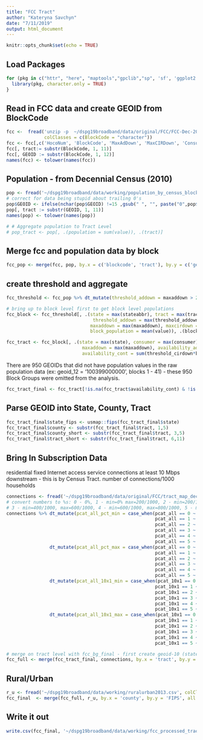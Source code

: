 ```yaml
---
title: "FCC Tract"
author: "Kateryna Savchyn"
date: "7/11/2019"
output: html_document
---
```


```r
knitr::opts_chunk$set(echo = TRUE)
```

## Load Packages
```r
for (pkg in c("httr", "here", "maptools","gpclib","sp", 'sf', 'ggplot2', 'ggmap', 'osmdata', 'tidyverse', 'tigris', 'acs', 'data.table', 'maditr', 'viridis', 'ggplot2', 'usmap')) {
  library(pkg, character.only = TRUE)
}
```

## Read in FCC data and create GEOID from BlockCode
```r
fcc <-  fread('unzip -p  ~/dspg19broadband/data/original/FCC/FCC-Dec-2015/US-Fixed-without-Satellite-Dec2015.zip', 
              colClasses = c(BlockCode = "character"))
fcc <- fcc[,c('HocoNum', 'BlockCode', 'MaxAdDown', 'MaxCIRDown', 'Consumer', 'Business', 'StateAbbr')]
fcc[, tract:= substr(BlockCode, 1, 11)]
fcc[, GEOID := substr(BlockCode, 1, 12)] 
names(fcc) <- tolower(names(fcc))
```

## Population - from Decennial Census (2010)
```r
pop <- fread('~/dspg19broadband/data/working/population_by_census_block_2010.csv', colClasses = c(GEOID = "character"))
# correct for data being stupid about trailing 0's
pop$GEOID <- ifelse(nchar(pop$GEOID) !=15 ,gsub(" ", "", paste("0",pop$GEOID), fixed = TRUE), pop$GEOID)
pop[, tract := substr(GEOID, 1, 11)] 
names(pop) <- tolower(names(pop))

# # Aggregate population to Tract Level
# pop_tract <- pop[, .(population = sum(value)), .(tract)]
```

## Merge fcc and population data by block
```r
fcc_pop <- merge(fcc, pop, by.x = c('blockcode', 'tract'), by.y = c('geoid', 'tract'), all.x = TRUE, all.y = FALSE)
```

## create threshold and aggregate
```r
fcc_threshold <- fcc_pop %>% dt_mutate(threshold_addown = maxaddown > 25) %>% dt_mutate(threshold_cirdown = maxcirdown > 25) 

# bring up to block level first to get block level populations
fcc_block <- fcc_threshold[, .(state = max(stateabbr), tract = max(tract),consumer = max(consumer), business = max(business), 
                                threshold_addown = max(threshold_addown),  threshold_cirdown = max(threshold_cirdown), 
                               maxaddown = max(maxaddown), maxcirdown = max(maxcirdown),
                               block_population = mean(value)), .(blockcode)]

fcc_tract <- fcc_block[, .(state = max(state), consumer = max(consumer), business = max(business),
                            maxaddown = max(maxaddown), availability_adv = sum(threshold_addown*block_population)/sum(block_population),
                            availability_cont = sum(threshold_cirdown*block_population)/sum(block_population)), .(tract)]
```

There are 950 GEOIDs that did not have population values in the raw population data (ex: geoid_12 = '100399000000', blocks 1 - 41) - these 950 Block Groups were omitted from the analysis.
```r
fcc_tract_final <- fcc_tract[!is.na(fcc_tract$availability_cont) & !is.na(fcc_tract$availability_adv),] # 221587
```

## Parse GEOID into State, County, Tract
```r
fcc_tract_final$state_fips <- usmap::fips(fcc_tract_final$state)
fcc_tract_final$county <- substr(fcc_tract_final$tract, 1,5)
fcc_tract_final$county_short <- substr(fcc_tract_final$tract, 3,5)
fcc_tract_final$tract_short <- substr(fcc_tract_final$tract, 6,11)
```

## Bring In Subscription Data
residential fixed Internet access service connections at least 10 Mbps downstream - this is by Census Tract. number of connections/1000 households

```r
connections <- fread('~/dspg19broadband/data/original/FCC/tract_map_dec_2015/tract_map_dec_2015.csv', colClasses = c(tractcode = "character"))
# convert numbers to %s: 0 - 0%, 1 - min=0% max=200/1000, 2 - min=200/1000, max=400/1000, 
# 3 - min=400/1000, max=600/1000, 4 - min=600/1000, max=800/1000, 5 - min=800/1000, max=NA
connections %>% dt_mutate(pcat_all_pct_min = case_when(pcat_all == 0 ~ 0,
                                                       pcat_all == 1 ~ 0,
                                                       pcat_all == 2 ~ 200/1000,
                                                       pcat_all == 3 ~ 400/1000,
                                                       pcat_all == 4 ~ 600/1000,
                                                       pcat_all == 5 ~ 800/1000)) %>%
                dt_mutate(pcat_all_pct_max = case_when(pcat_all == 0 ~ 0,
                                                       pcat_all == 1 ~ 200/1000,
                                                       pcat_all == 2 ~ 400/1000,
                                                       pcat_all == 3 ~ 600/1000,
                                                       pcat_all == 4 ~ 800/1000,
                                                       pcat_all == 5 ~ 1)) %>%
                dt_mutate(pcat_all_10x1_min = case_when(pcat_10x1 == 0 ~ 0,
                                                       pcat_10x1 == 1 ~ 0,
                                                       pcat_10x1 == 2 ~ 200/1000,
                                                       pcat_10x1 == 3 ~ 400/1000,
                                                       pcat_10x1 == 4 ~ 600/1000,
                                                       pcat_10x1 == 5 ~ 800/1000)) %>%
                dt_mutate(pcat_all_10x1_max = case_when(pcat_10x1 == 0 ~ 0,
                                                       pcat_10x1 == 1 ~ 200/1000,
                                                       pcat_10x1 == 2 ~ 400/1000,
                                                       pcat_10x1 == 3 ~ 600/1000,
                                                       pcat_10x1 == 4 ~ 800/1000,
                                                       pcat_10x1 == 5 ~ 1))

# merge on tract level with fcc_bg_final - first create geoid-10 (state thru tract code)
fcc_full <- merge(fcc_tract_final, connections, by.x = 'tract', by.y = 'tractcode', all.x = TRUE) #221587

```

## Rural/Urban
```r
r_u <- fread('~/dspg19broadband/data/working/ruralurban2013.csv', colClasses = 'character')
fcc_final  <- merge(fcc_full, r_u, by.x = 'county', by.y = 'FIPS', all.x = TRUE, all.y = FALSE)
```

## Write it out
```r
write.csv(fcc_final, '~/dspg19broadband/data/working/fcc_processed_tract_25.csv')
```



